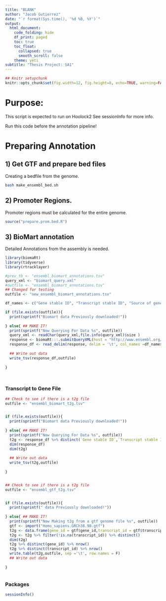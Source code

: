 ```yaml
---
title: "BLANK"
author: "Jacob Gutierrez"
date: "`r format(Sys.time(), '%d %B, %Y')`"
output:
  html_document:
    code_folding: hide
    df_print: paged
    toc: true
    toc_float:
      collapsed: true
      smooth_scroll: false
    theme: yeti
subtitle: "Thesis Project: SA1"
---
```


```r
## Knitr setupchunk
knitr::opts_chunk$set(fig.width=12, fig.height=8, echo=TRUE, warning=FALSE, message=FALSE, rows.print=20, eval = TRUE)
```

# Purpose: {.tabset .tabset-fade .tabset-pills}

This script is expected to run on Hoolock2 See sessionInfo for more info.

Run this code before the annotation pipeline!

# Preparing Annotation

## 1) Get GTF and prepare bed files


Creating a bedfile from the genome. 

```bash
bash make_ensembl_bed.sh
```

## 2) Promoter Regions.

Promoter regions must be calculated for the entire genome. 

```r
source("prepare.prom.bed.R")
```


## 3) BioMart annotation 

Detailed Annotations from the assembly is needed. 

```r
library(biomaRt)
library(tidyverse)
library(rtracklayer)
```


```r

#prev_tb <- "ensembl_biomart_annotations.tsv"
query_xml <- "biomart_query.xml"
#outfile <- "ensembl_biomart_annotations.tsv"
## Changed for testing
outfile <- "new_ensembl_biomart_annotations.tsv"

df_names <- c("Gene stable ID",	"Transcript stable ID",	"Source of gene name",	"Gene type",	"Gene Name",	"Description", "Ensembl Family Description")

if (file.exists(outfile)){
  print(sprintf("Biomart data Previously downloaded!"))
    
} else{ ## MAKE IT!
  print(sprintf("Now Querying For Data %s", outfile))
  query_xml <- readChar(query_xml,file.info(query_xml)$size )
  response <- biomaRt:::.submitQueryXML(host = "http://www.ensembl.org/biomart/martservice?",query = query_xml)
  response_df <- read_delim(response, delim = '\t', col_names =df_names)
  
  ## Write out data
  write_tsv(response_df,outfile)
  
}




```

### Transcript to Gene File

```r
## Check to see if there is a t2g file
outfile <- "ensembl_biomart_t2g.tsv"


if (file.exists(outfile)){
  print(sprintf("Biomart data Previously downloaded!"))
    
} else{ ## MAKE IT!
  print(sprintf("Now Querying For Data %s", outfile))
  t2g <- response_df %>% distinct(`Gene stable ID`,`Transcript stable ID`)
  dim(response_df)
  dim(t2g)
  
  ## Write out data
  write_tsv(t2g,outfile)
  
}



```

```r
## Check to see if there is a t2g file
outfile <- "ensembl_gtf_t2g.tsv"


if (file.exists(outfile)){
  print(sprintf(" data Previously downloaded!"))
    
} else{ ## MAKE IT!
  print(sprintf("Now Making t2g from a gtf genome file %s", outfile))
  gtf <- import("Homo_sapiens.GRCh38.98.gtf")
  t2g <- data.frame(gene_id = gtf$gene_id,transcript_id = gtf$transcript_id)
  t2g <- t2g %>% filter(!is.na(transcript_id)) %>% distinct()
  dim(t2g)
  t2g %>% distinct(gene_id) %>% nrow()
  t2g %>% distinct(transcript_id) %>% nrow()
  write.table(t2g,outfile, sep ='\t', row.names = F)
  ## Write out data
  
}



```











### Packages

```r
sessionInfo()
```

